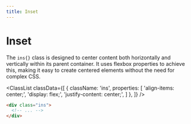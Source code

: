 ```yaml
---
title: Inset
---
```



# Inset 

The `ins{}` class is designed to center content both horizontally and vertically within its parent container. It uses flexbox properties to achieve this, making it easy to create centered elements without the need for complex CSS.

<ClassList
  classData={[
    {
      className: 'ins',
      properties: [
        'align-items: center;',
        'display: flex;',
        'justify-content: center;',
      ]
    },
  ]}
/>

```html
<div class="ins">
  <!-- ... -->
</div>
```
